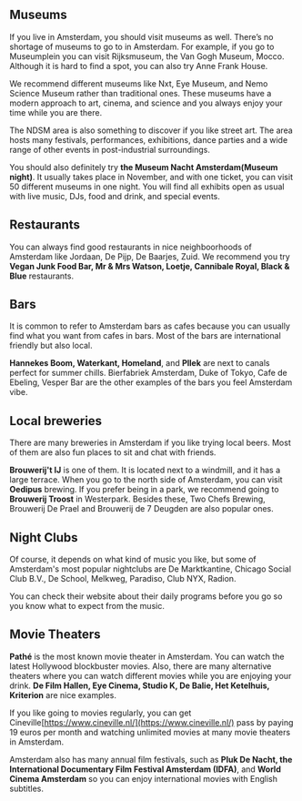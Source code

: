 
## Museums
If you live in Amsterdam, you should visit museums as well. There’s no shortage of museums to go to in Amsterdam. For example, if you go to Museumplein you can visit Rijksmuseum, the Van Gogh Museum, Mocco. Although it is hard to find a spot, you can also try Anne Frank House. 

We recommend different museums like Nxt, Eye Museum, and Nemo Science Museum rather than traditional ones. These museums have a modern approach to art, cinema, and science and you always enjoy your time while you are there. 

The NDSM area is also something to discover if you like street art. The area hosts many festivals, performances, exhibitions, dance parties and a wide range of other events in post-industrial surroundings.

You should also definitely try **the Museum Nacht Amsterdam(Museum night)**. It usually takes place in November, and with one ticket, you can visit 50 different museums in one night. You will find all exhibits open as usual with live music, DJs, food and drink, and special events.
## Restaurants
You can always find good restaurants in nice neighboorhoods of Amsterdam like Jordaan, De Pijp, De Baarjes, Zuid.  We recommend you try **Vegan Junk Food Bar, Mr & Mrs Watson, Loetje, Cannibale Royal, Black & Blue** restaurants. 
## Bars
It is common to refer to Amsterdam bars as cafes because you can usually find what you want from cafes in bars. Most of the bars are international friendly but also local. 

**Hannekes Boom, Waterkant, Homeland**, and **Pllek** are next to canals perfect for summer chills. Bierfabriek Amsterdam, Duke of Tokyo, Cafe de Ebeling, Vesper Bar are the other examples of the bars you feel Amsterdam vibe. 
## Local breweries 
There are many breweries in Amsterdam if you like trying local beers. Most of them are also fun places to sit and chat with friends. 

**Brouwerij't IJ** is one of them.  It is located next to a windmill, and it has a large terrace. When you go to the north side of Amsterdam, you can visit **Oedipus** brewing. If you prefer being in a park, we recommend going to **Brouwerij Troost** in Westerpark. Besides these, Two Chefs Brewing, Brouwerij De Prael and Brouwerij de 7 Deugden are also popular ones. 
## Night Clubs
Of course, it depends on what kind of music you like, but some of Amsterdam's most popular nightclubs are  De Marktkantine, Chicago Social Club B.V., De School, Melkweg, Paradiso, Club NYX, Radion. 

<Callout>
  You can check their website about their daily programs before you go so you know what to expect from the music. 
</Callout>

## Movie Theaters 
**Pathé** is the most known movie theater in Amsterdam. You can watch the latest Hollywood blockbuster movies. Also, there are many alternative theaters where you can watch different movies while you are enjoying your drink. **De Film Hallen, Eye Cinema, Studio K, De Balie, Het Ketelhuis, Kriterion** are nice examples. 

If you like going to movies regularly, you can get Cineville[https://www.cineville.nl/](https://www.cineville.nl/) pass by paying 19 euros per month and watching unlimited movies at many movie theaters in Amsterdam.

Amsterdam also has many annual film festivals, such as **Pluk De Nacht, the International Documentary Film Festival Amsterdam (IDFA)**, and **World Cinema Amsterdam** so you can enjoy international movies with English subtitles.

